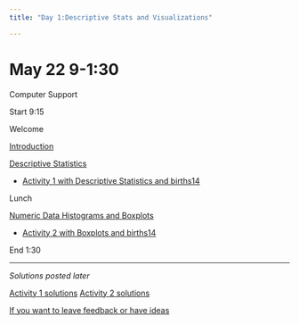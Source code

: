 ```yaml
---
title: "Day 1:Descriptive Stats and Visualizations"

---
```


# May 22 9-1:30

Computer Support 

Start 9:15

Welcome

[Introduction](./Teaching_Introductory_Statistics_with_R_Day1_Opening.pdf){target="_blank"}

[Descriptive Statistics](./descriptive_statistics.html){target="_blank"}

-   [Activity 1 with Descriptive Statistics and births14](./Activity_1_Descriptive_Stats/Activity_1.txt)

Lunch

[Numeric Data Histograms and Boxplots](./histograms.html){target="_blank"}

-   [Activity 2 with Boxplots and births14](./Activity_2_Boxplots/Boxplots.txt)

End 1:30


------------------------------------------------------------------------

*Solutions posted later*

 
[Activity 1 solutions](./Activity_1_Descriptive_Stats/Solutions_Activity_1.html)
[Activity 2 solutions](./Activity_2_Boxplots/Activity_2_Boxplots_Solutions.html)




[If you want to leave feedback or have ideas](https://docs.google.com/document/d/1YnoZr6WPz0dvW3B-PQ_dDob-ieUepgFqYbG8FOzJuFc/edit?usp=sharing)
